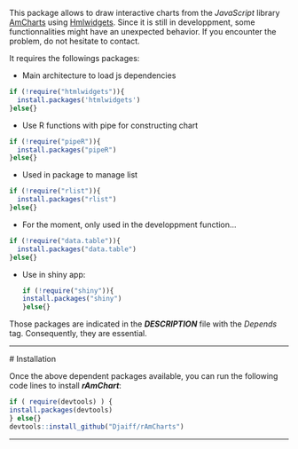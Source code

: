 This package allows to draw interactive charts from the *JavaScript* library [AmCharts][url_amcharts] using [Hmlwidgets][url_htmlwidgets].
Since it is still in developpment, some functionnalities might have an unexpected behavior. If you encounter the problem, do not hesitate to contact.

It requires the followings packages:
  
  - Main architecture to load js dependencies
```r
if (!require("htmlwidgets")){
  install.packages('htmlwidgets')
}else{}
```

- Use R functions with pipe for constructing chart
```r
if (!require("pipeR")){
  install.packages("pipeR")
}else{}
```

- Used in package to manage list
```r
if (!require("rlist")){
  install.packages("rlist")
}else{}
```

- For the moment, only used in the developpment function...
```r
if (!require("data.table")){
  install.packages("data.table")
}else{}
```

- Use in shiny app:
  ```r
if (!require("shiny")){
  install.packages("shiny")  
}else{}
```

Those packages are indicated in the ***DESCRIPTION*** file with the *Depends* tag. Consequently, they are essential.

---
  
  # Installation
  
  Once the above dependent packages available, you can run the following code lines to install ***rAmChart***:
  
  ```r
if ( require(devtools) ) {
  install.packages(devtools)
} else{}
devtools::install_github("Djaiff/rAmCharts")
```

---
  
  [url_amcharts]: http://www.amcharts.com
[url_htmlwidgets]: http://www.htmlwidgets.org

